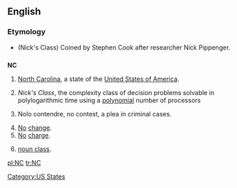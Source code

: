 {{see|.nc}}

==English==

===Etymology===
* (Nick's Class) Coined by Stephen Cook after researcher Nick Pippenger.

==={{Abbreviation}}===
'''NC'''

# [[North Carolina]], a state of the [[United States of America]].
# {{comptheory}} ''Nick's Class'', the complexity class of decision problems solvable in polylogarithmic time using a [[polynomial]] number of processors
# {{law}} Nolo contendre, no contest, a plea in criminal cases.
# [[no|No]] [[change]].
# [[no|No]] [[charge]].
# {{linguistics}} [[noun class]].

[[Category:US States]]

[[pl:NC]]
[[tr:NC]]